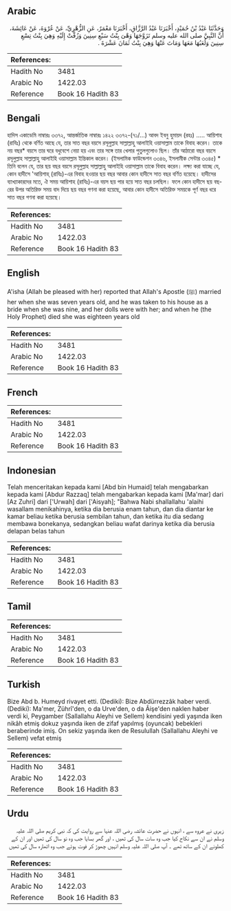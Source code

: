 ## Arabic


<div dir="rtl" lang="ar" style={{fontSize:'larger',backgroundColor:'#f8f9fa',padding:20}}>
وَحَدَّثَنَا عَبْدُ بْنُ حُمَيْدٍ، أَخْبَرَنَا عَبْدُ الرَّزَّاقِ، أَخْبَرَنَا مَعْمَرٌ، عَنِ الزُّهْرِيِّ، عَنْ عُرْوَةَ، عَنْ عَائِشَةَ، أَنَّ النَّبِيَّ صلى الله عليه وسلم تَزَوَّجَهَا وَهْىَ بِنْتُ سَبْعِ سِنِينَ وَزُفَّتْ إِلَيْهِ وَهِيَ بِنْتُ تِسْعِ سِنِينَ وَلُعَبُهَا مَعَهَا وَمَاتَ عَنْهَا وَهِيَ بِنْتُ ثَمَانَ عَشْرَةَ ‏.‏
</div>
<div style={{backgroundColor:'#f8f9fa',padding:20, marginBottom: 10}}><table> <thead> <tr> <th>References:</th> <th></th> </tr> </thead> <tbody><tr><td>Hadith No</td><td>3481</td></tr><tr><td>Arabic No</td><td>1422.03</td></tr><tr><td>Reference</td><td>Book 16 Hadith 83</td></tr></tbody></table></div>

## Bengali


<div dir="ltr" lang="bn" style={{fontSize:'larger',backgroundColor:'#f8f9fa',padding:20}}>
হাদিস একাডেমি নাম্বারঃ ৩৩৭২, আন্তর্জাতিক নাম্বারঃ ১৪২২ ৩৩৭২-(৭১/...) আবদ ইবনু হুমায়দ (রহঃ) ..... আয়িশাহ (রাযিঃ) থেকে বর্ণিত আছে যে, তার সাত বছর বয়সে রসূলুল্লাহ সাল্লাল্লাহু আলাইহি ওয়াসাল্লাম তাকে বিবাহ করেন। তাকে নয় বছর* বয়সে তার ঘরে বধুবেশে নেয়া হয় এবং তার সঙ্গে তার খেলার পুতুলগুলোও ছিল। তাঁর আঠারো বছর বয়সে রসূলুল্লাহ সাল্লাল্লাহু আলাইহি ওয়াসাল্লাম ইন্তিকাল করেন। (ইসলামিক ফাউন্ডেশন ৩৩৪৬, ইসলামীক সেন্টার ৩৩৪৫) * তিনি বলেন যে, তার ছয় বছর বয়সে রসূলুল্লাহ সাল্লাল্লাহু আলাইহি ওয়াসাল্লাম তাকে বিবাহ করেন। লক্ষ্য করা যাচ্ছে যে, কোন হাদীসে 'আয়িশাহ্ (রাযিঃ)-এর বিবাহ হওয়ার ছয় বছর আবার কোন হাদীসে সাত বছর বর্ণিত হয়েছে। হাদীসের ব্যাখ্যাকারদের মতে, ঐ সময় আয়িশাহ (রাযিঃ)-এর বয়স ছয় পার হয়ে সাত বছর চলছিল। ফলে কোন হাদীসে ছয় বছরের উপর অতিরিক্ত সময় বাদ দিয়ে ছয় বছর গণনা করা হয়েছে, আবার কোন হাদীসে অতিরিক্ত সময়কে পূর্ণ বছর ধরে সাত বছর গণনা করা হয়েছে।
</div>
<div style={{backgroundColor:'#f8f9fa',padding:20, marginBottom: 10}}><table> <thead> <tr> <th>References:</th> <th></th> </tr> </thead> <tbody><tr><td>Hadith No</td><td>3481</td></tr><tr><td>Arabic No</td><td>1422.03</td></tr><tr><td>Reference</td><td>Book 16 Hadith 83</td></tr></tbody></table></div>

## English


<div dir="ltr" lang="en" style={{fontSize:'larger',backgroundColor:'#f8f9fa',padding:20}}>
A'isha (Allah be pleased with her) reported that Allah's Apostle (ﷺ) married her when she was seven years old, and he was taken to his house as a bride when she was nine, and her dolls were with her; and when he (the Holy Prophet) died she was eighteen years old
</div>
<div style={{backgroundColor:'#f8f9fa',padding:20, marginBottom: 10}}><table> <thead> <tr> <th>References:</th> <th></th> </tr> </thead> <tbody><tr><td>Hadith No</td><td>3481</td></tr><tr><td>Arabic No</td><td>1422.03</td></tr><tr><td>Reference</td><td>Book 16 Hadith 83</td></tr></tbody></table></div>

## French


<div dir="ltr" lang="fr" style={{fontSize:'larger',backgroundColor:'#f8f9fa',padding:20}}>

</div>
<div style={{backgroundColor:'#f8f9fa',padding:20, marginBottom: 10}}><table> <thead> <tr> <th>References:</th> <th></th> </tr> </thead> <tbody><tr><td>Hadith No</td><td>3481</td></tr><tr><td>Arabic No</td><td>1422.03</td></tr><tr><td>Reference</td><td>Book 16 Hadith 83</td></tr></tbody></table></div>

## Indonesian


<div dir="ltr" lang="id" style={{fontSize:'larger',backgroundColor:'#f8f9fa',padding:20}}>
Telah menceritakan kepada kami [Abd bin Humaid] telah mengabarkan kepada kami [Abdur Razzaq] telah mengabarkan kepada kami [Ma'mar] dari [Az Zuhri] dari ['Urwah] dari ['Aisyah]; "Bahwa Nabi shallallahu 'alaihi wasallam menikahinya, ketika dia berusia enam tahun, dan dia diantar ke kamar beliau ketika berusia sembilan tahun, dan ketika itu dia sedang membawa bonekanya, sedangkan beliau wafat darinya ketika dia berusia delapan belas tahun
</div>
<div style={{backgroundColor:'#f8f9fa',padding:20, marginBottom: 10}}><table> <thead> <tr> <th>References:</th> <th></th> </tr> </thead> <tbody><tr><td>Hadith No</td><td>3481</td></tr><tr><td>Arabic No</td><td>1422.03</td></tr><tr><td>Reference</td><td>Book 16 Hadith 83</td></tr></tbody></table></div>

## Tamil


<div dir="ltr" lang="ta" style={{fontSize:'larger',backgroundColor:'#f8f9fa',padding:20}}>

</div>
<div style={{backgroundColor:'#f8f9fa',padding:20, marginBottom: 10}}><table> <thead> <tr> <th>References:</th> <th></th> </tr> </thead> <tbody><tr><td>Hadith No</td><td>3481</td></tr><tr><td>Arabic No</td><td>1422.03</td></tr><tr><td>Reference</td><td>Book 16 Hadith 83</td></tr></tbody></table></div>

## Turkish


<div dir="ltr" lang="tr" style={{fontSize:'larger',backgroundColor:'#f8f9fa',padding:20}}>
Bize Abd b. Humeyd rivayet etti. (Dediki): Bize Abdürrezzâk haber verdi. (Dediki): Ma'mer, Zührî'den, o da Urve'den, o da Âişe'den naklen haber verdi ki, Peygamber (Sallallahu Aleyhi ve Sellem) kendisini yedi yaşında iken nikâh etmiş dokuz yaşında iken de zifaf yapılmış (oyuncak) bebekleri beraberinde imiş. On sekiz yaşında iken de Resulullah (Sallallahu Aleyhi ve Sellem) vefat etmiş
</div>
<div style={{backgroundColor:'#f8f9fa',padding:20, marginBottom: 10}}><table> <thead> <tr> <th>References:</th> <th></th> </tr> </thead> <tbody><tr><td>Hadith No</td><td>3481</td></tr><tr><td>Arabic No</td><td>1422.03</td></tr><tr><td>Reference</td><td>Book 16 Hadith 83</td></tr></tbody></table></div>

## Urdu


<div dir="rtl" lang="ur" style={{fontSize:'larger',backgroundColor:'#f8f9fa',padding:20}}>
زہری نے عروہ سے ، انہوں نے حضرت عائشہ رضی اللہ عنہا سے روایت کی کہ نبی کریم صلی اللہ علیہ وسلم نے ان سے نکاح کیا جب وہ سات سال کی تھیں ، اور گھر بسایا جب وہ نو سال کی تھیں اور ان کے کھلونے ان کے ساتھ تھے ۔ آپ صلی اللہ علیہ وسلم انہیں چھوڑ کر فوت ہوئے جب وہ اٹھارہ سال کی تھیں
</div>
<div style={{backgroundColor:'#f8f9fa',padding:20, marginBottom: 10}}><table> <thead> <tr> <th>References:</th> <th></th> </tr> </thead> <tbody><tr><td>Hadith No</td><td>3481</td></tr><tr><td>Arabic No</td><td>1422.03</td></tr><tr><td>Reference</td><td>Book 16 Hadith 83</td></tr></tbody></table></div>